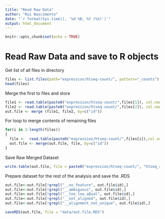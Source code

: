 ```yaml
---
title: "Read Raw Data"
author: "Rui Nascimento"
date: "`r format(Sys.time(), '%d %B, %Y (%X)')`"
output: html_document
---
```


```r
knitr::opts_chunk$set(echo = TRUE)
```

# Read Raw Data and save to R objects

Get list of all files in directory

```r
files <- list.files(path="expression/htseq-count/", pattern="_counts")
head(files)
```

Merge the first to files and store

```r
file1 <- read.table(paste0("expression/htseq-count/",files[1]), col.names=c("id",tools::file_path_sans_ext(files[1])))
file2 <- read.table(paste0("expression/htseq-count/",files[2]), col.names=c("id",tools::file_path_sans_ext(files[2])))
out.file <- merge (file1, file2, by=c("id"))
```

For loop to merge contents of remaining files

```r
for(i in 3:length(files))
{
  file <-  read.table(paste0("expression/htseq-count/",files[i]),col.names=c("id",tools::file_path_sans_ext(files[i])))
  out.file <- merge(out.file, file, by=c("id"))
}
```

Save Raw Merged Dataset

```r
write.table(out.file, file = paste0("expression/htseq-count/", "htseq_all_sample_count.tsv"),sep="\t", row.names = FALSE)
```

Prepare dataset for the rest of the analysis and save the .RDS

```r
out.file<-out.file[!grepl("__no_feature", out.file$id),]
out.file<-out.file[!grepl("__ambiguous", out.file$id),]
out.file<-out.file[!grepl("__too_low_aQual", out.file$id),]
out.file<-out.file[!grepl("__not_aligned", out.file$id),]
out.file<-out.file[!grepl("__alignment_not_unique", out.file$id),]

saveRDS(out.file, file = "data/out.file.RDS")
```